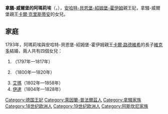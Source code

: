 {{Multiple issues|
{{Expand language|1=en|time=2021-01-30T20:44:50+00:00}}
{{Unreferenced|time=2021-01-30T20:44:50+00:00}}
}}
{{Infobox noble
| name        = 拿騷-威爾堡的阿瑪莉埃
| title       = 安哈特-貝恩堡-紹姆堡-霍伊姆親王妃
| image       = Johann Schlesinger, Prinzessin Nassau-Weilburg.jpg
| birth_date  = {{birth_date|1776|8|7|df=yes}}
| birth_place = [[基希海姆博兰登|基希海姆博兰登]]
| death_date  = {{death date and age|1841|2|19|1776|9|8|df=yes}}
| death_place = [[蘭河畔林堡|蘭河畔林堡]]
| noble family= [[拿騷-威爾堡|拿騷-威爾堡]]
| father      = 拿騷-威爾堡親王[[卡爾·克里斯蒂安|卡爾·克里斯蒂安]]
| mother      = [[奧蘭治-拿騷的卡羅琳娜|奧蘭治-拿騷的卡羅琳娜]]
}}

'''拿騷-威爾堡的阿瑪莉埃'''（{{lang-de|Amalie von Nassau-Weilburg}}，{{bd|1776年|8月7日|1841年|2月19日}}），[[安哈特-貝恩堡-紹姆堡-霍伊姆|安哈特-貝恩堡-紹姆堡-霍伊姆]]親王妃，拿騷-威爾堡親王[[卡爾·克里斯蒂安|卡爾·克里斯蒂安]]的女兒。

== 家庭 ==
1793年，阿瑪莉埃與安哈特-貝恩堡-紹姆堡-霍伊姆親王[[卡爾·路德維希_(安哈特-貝恩堡-紹姆堡-霍伊姆)|卡爾·路德維希]]的長子[[維克多二世_(安哈特-貝恩堡-紹姆堡-霍伊姆)|維克多]]結婚，兩人共有四個女兒：
# {{le|赫爾敏 (安哈特-貝恩堡-紹姆堡-霍伊姆)|Princess Hermine of Anhalt-Bernburg-Schaumburg-Hoym|赫爾敏}}（1797年—1817年）
# {{le|阿德海德 (安哈特-貝恩堡-紹姆堡-霍伊姆)|Princess Adelheid of Anhalt-Bernburg-Schaumburg-Hoym|阿德海德}}（1800年—1820年）
# [[安哈特-貝恩堡-紹姆堡-霍伊姆的艾瑪|艾瑪]]（1802年—1858年）
# [[安哈特-貝恩堡-紹姆堡-霍伊姆的伊達|伊達]]（1804年—1828年）

[[Category:德国王妃|Category:德国王妃]]
[[Category:萊因蘭-普法爾茲人|Category:萊因蘭-普法爾茲人]]
[[Category:拿騷家族|Category:拿騷家族]]
[[Category:18世纪欧洲人|Category:18世纪欧洲人]]
[[Category:19世纪欧洲人|Category:19世纪欧洲人]]
[[Category:阿斯坎尼家族|Category:阿斯坎尼家族]]